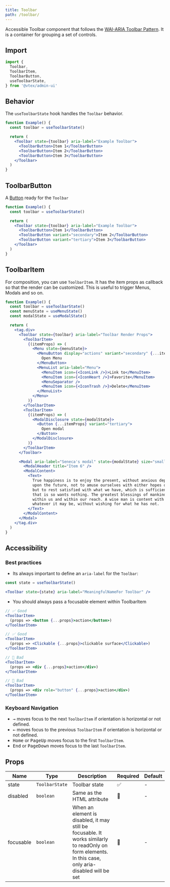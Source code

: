 ```yaml
---
title: Toolbar
path: /toolbar/
---
```


Accessible Toolbar component that follows the [WAI-ARIA Toolbar Pattern](https://www.w3.org/TR/wai-aria-practices/#toolbar). It is a container for grouping a set of controls.

## Import

```jsx isStatic
import {
  Toolbar,
  ToolbarItem,
  ToolbarButton,
  useToolbarState,
} from '@vtex/admin-ui'
```

## Behavior

The `useToolbarState` hook handles the `Toolbar` behavior.

```jsx live
function Example() {
  const toolbar = useToolbarState()

  return (
    <Toolbar state={toolbar} aria-label="Example Toolbar">
      <ToolbarButton>Item 1</ToolbarButton>
      <ToolbarButton>Item 2</ToolbarButton>
      <ToolbarButton>Item 3</ToolbarButton>
    </Toolbar>
  )
}
```

## ToolbarButton

A [Button](button/) ready for the `Toolbar`

```jsx live
function Example() {
  const toolbar = useToolbarState()

  return (
    <Toolbar state={toolbar} aria-label="Example Toolbar">
      <ToolbarButton>Item 1</ToolbarButton>
      <ToolbarButton variant="secondary">Item 2</ToolbarButton>
      <ToolbarButton variant="tertiary">Item 3</ToolbarButton>
    </Toolbar>
  )
}
```

## ToolbarItem

For composition, you can use `ToolbarItem`. It has the item props as callback so that the render can be customized. This is useful to trigger Menus, Modals and so on.

```jsx live
function Example() {
  const toolbar = useToolbarState()
  const menuState = useMenuState()
  const modalState = useModalState()

  return (
    <tag.div>
      <Toolbar state={toolbar} aria-label="Toolbar Render Props">
        <ToolbarItem>
          {(itemProps) => (
            <Menu state={menuState}>
              <MenuButton display="actions" variant="secondary" {...itemProps}>
                Open Menu
              </MenuButton>
              <MenuList aria-label="Menu">
                <MenuItem icon={<IconLink />}>Link to</MenuItem>
                <MenuItem icon={<IconHeart />}>Favorite</MenuItem>
                <MenuSeparator />
                <MenuItem icon={<IconTrash />}>Delete</MenuItem>
              </MenuList>
            </Menu>
          )}
        </ToolbarItem>
        <ToolbarItem>
          {(itemProps) => (
            <ModalDisclosure state={modalState}>
              <Button {...itemProps} variant="tertiary">
                Open modal
              </Button>
            </ModalDisclosure>
          )}
        </ToolbarItem>
      </Toolbar>

      <Modal aria-label="Seneca's modal" state={modalState} size="small">
        <ModalHeader title="Item 6" />
        <ModalContent>
          <Text>
            True happiness is to enjoy the present, without anxious dependence
            upon the future, not to amuse ourselves with either hopes or fears
            but to rest satisfied with what we have, which is sufficient, for he
            that is so wants nothing. The greatest blessings of mankind are
            within us and within our reach. A wise man is content with his lot,
            whatever it may be, without wishing for what he has not.
          </Text>
        </ModalContent>
      </Modal>
    </tag.div>
  )
}
```

## Accessibility

### Best practices

- Its always important to define an `aria-label` for the `Toolbar`:

```jsx isStatic
const state = useToolbarState()

<Toolbar state={state} aria-label="MeaningfulNameFor Toolbar" />
```

- You should always pass a focusable element within ToolbarItem

```jsx isStatic
// ✅ Good
<ToolbarItem>
  (props => <button {...props}>action</button>)
</ToolbarItem>

// ✅ Good
<ToolbarItem>
  (props => <Clickable {...props}>clickable surface</Clickable>)
</ToolbarItem>

// 🚨 Bad
<ToolbarItem>
  (props => <div {...props}>action</div>)
</ToolbarItem>

// 🚨 Bad
<ToolbarItem>
  (props => <div role="button" {...props}>action</div>)
</ToolbarItem>
```

### Keyboard Navigation

- <kbd>→</kbd> moves focus to the next `ToolbarItem` if orientation is horizontal or not defined.
- <kbd>←</kbd> moves focus to the previous `ToolbarItem` if orientation is horizontal or not defined.
- <kbd>Home</kbd> or <kbd>PageUp</kbd> moves focus to the first `ToolbarItem`.
- <kbd>End</kbd> or <kbd>PageDown</kbd> moves focus to the last `ToolbarItem`.

## Props

| Name      | Type           | Description                                                                                                                                           | Required | Default |
| --------- | -------------- | ----------------------------------------------------------------------------------------------------------------------------------------------------- | -------- | ------- |
| state     | `ToolbarState` | Toolbar state                                                                                                                                         | ✅       | -       |
| disabled  | `boolean`      | Same as the HTML attribute                                                                                                                            | 🚫       | -       |
| focusable | `boolean`      | When an element is disabled, it may still be focusable. It works similarly to readOnly on form elements. In this case, only aria-disabled will be set | 🚫       | -       |
